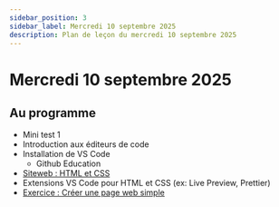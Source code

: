 ```yaml
---
sidebar_position: 3
sidebar_label: Mercredi 10 septembre 2025
description: Plan de leçon du mercredi 10 septembre 2025
---
```


# Mercredi 10 septembre 2025

## Au programme

- Mini test 1
- Introduction aux éditeurs de code
- Installation de VS Code
    - Github Education
- [Siteweb : HTML et CSS](../notes_de_cours/theme_1/html_css.mdx)
- Extensions VS Code pour HTML et CSS (ex: Live Preview, Prettier)
- [Exercice : Créer une page web simple](../notes_de_cours/theme_1/exercices/exo_web_1.mdx)
